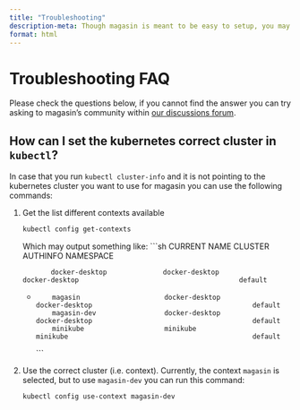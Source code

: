 ```yaml
---
title: "Troubleshooting"
description-meta: Though magasin is meant to be easy to setup, you may get in trouble when setting it up. Here we provide some FAQ to help you out
format: html
---
```


# Troubleshooting FAQ

Please check the questions below, if you cannot find the answer you can try asking to magasin's community within [our discussions forum](https://github.com/unicef/magasin/discussions).

## How can I set the kubernetes correct cluster in `kubectl`?

In case that you run `kubectl cluster-info` and it is not pointing to the kubernetes cluster you want to use for magasin you can use the following commands:

1. Get the list different contexts available

    ```sh
    kubectl config get-contexts
    ```

    Which may output something like: 
    ```sh
    CURRENT   NAME                        CLUSTER                   AUTHINFO                                              NAMESPACE

              docker-desktop              docker-desktop            docker-desktop                                        default
    *         magasin                     docker-desktop            docker-desktop                                        default
              magasin-dev                 docker-desktop            docker-desktop                                        default
              minikube                    minikube                  minikube                                              default
    ```

2. Use the correct cluster (i.e. context). Currently, the context `magasin` is selected, but to use `magasin-dev` you can run this command:

    ```sh
    kubectl config use-context magasin-dev
    ```

